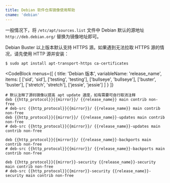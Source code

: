 ```yaml
---
title: Debian 软件仓库镜像使用帮助
cname: 'debian'
---
```


一般情况下，将 `/etc/apt/sources.list` 文件中 Debian 默认的源地址 `http://deb.debian.org/` 替换为镜像地址即可。

Debian Buster 以上版本默认支持 HTTPS 源。如果遇到无法拉取 HTTPS 源的情况，请先使用 HTTP 源并安装：

```shell
$ sudo apt install apt-transport-https ca-certificates
```

<CodeBlock
  menus={[
    {
      title: 'Debian 版本',
      variableName: 'release_name',
      items: [
        ['sid', 'sid'],
        ['testing', 'testing'],
        ['bullseye', 'bullseye'],
        ['buster', 'buster'],
        ['stretch', 'stretch'],
        ['jessie', 'jessie']
      ]
    }
  ]}
>

```properties
# 默认注释了源码镜像以提高 apt update 速度，如有需要可自行取消注释
deb {{http_protocol}}{{mirror}}/ {{release_name}} main contrib non-free
# deb-src {{http_protocol}}{{mirror}}/ {{release_name}} main contrib non-free
deb {{http_protocol}}{{mirror}}/ {{release_name}}-updates main contrib non-free
# deb-src {{http_protocol}}{{mirror}}/ {{release_name}}-updates main contrib non-free

deb {{http_protocol}}{{mirror}}/ {{release_name}}-backports main contrib non-free
# deb-src {{http_protocol}}{{mirror}}/ {{release_name}}-backports main contrib non-free

deb {{http_protocol}}{{mirror}}-security {{release_name}}-security main contrib non-free
# deb-src {{http_protocol}}{{mirror}}-security {{release_name}}-security main contrib non-free
```

</CodeBlock>
